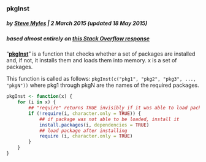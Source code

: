 ### pkgInst
##### by [Steve Myles](http://steve.mylesandmyles.info/) | 2 March 2015 (updated 18 May 2015)
##### based almost entirely on [this Stack Overflow response](http://stackoverflow.com/questions/4090169/elegant-way-to-check-for-missing-packages-and-install-them/19870272#19870272)

"**[pkgInst](pkgInst.R)**" is a function that checks whether a set of packages are 
installed and, if not, it installs them and loads them into 
memory.  x is a set of packages.
 
This function is called as follows:
`pkgInst(c("pkg1", "pkg2", "pkg3", ..., "pkgN"))`
where pkg1 through pkgN are the names of the required packages.

```r
pkgInst <- function(x) {
    for (i in x) {
        ## "require" returns TRUE invisibly if it was able to load package
        if (!require(i, character.only = TRUE)) {
            ## if package was not able to be loaded, install it
            install.packages(i, dependencies = TRUE)
            ## load package after installing
            require (i, character.only = TRUE)
        }
    }
}
```
